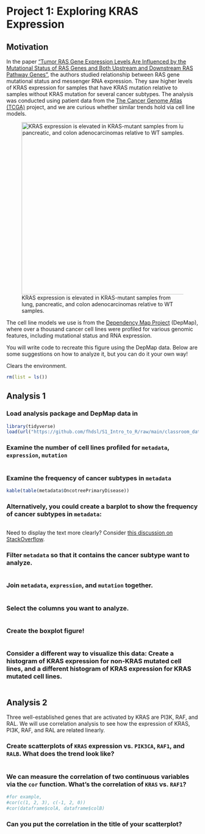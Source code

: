 # Project 1: Exploring KRAS Expression

## Motivation

In the paper ["Tumor RAS Gene Expression Levels Are Influenced by the Mutational Status of RAS Genes and Both Upstream and Downstream RAS Pathway Genes"](https://journals.sagepub.com/doi/pdf/10.1177/1176935117711944), the authors studied relationship between RAS gene mutational status and messenger RNA expression. They saw higher levels of KRAS expression for samples that have KRAS mutation relative to samples without KRAS mutation for several cancer subtypes. The analysis was conducted using patient data from the [The Cancer Genome Atlas (TCGA)](https://www.cancer.gov/ccg/research/genome-sequencing/tcga) project, and we are curious whether similar trends hold via cell line models.

![KRAS expression is elevated in KRAS-mutant samples from lung, pancreatic, and colon adenocarcinomas relative to WT samples.](https://raw.githubusercontent.com/fhdsl/S1_Intro_to_R/main/images/kras.png){width="450"}

The cell line models we use is from the [Dependency Map Project](https://depmap.org/portal/home/) (DepMap), where over a thousand cancer cell lines were profiled for various genomic features, including mutational status and RNA expression.

You will write code to recreate this figure using the DepMap data. Below are some suggestions on how to analyze it, but you can do it your own way!

Clears the environment.

```r
rm(list = ls())
```

## Analysis 1

### Load analysis package and DepMap data in

```r
library(tidyverse)
load(url("https://github.com/fhdsl/S1_Intro_to_R/raw/main/classroom_data/CCLE.RData"))
```

### Examine the number of cell lines profiled for `metadata`, `expression`, `mutation`

```r

```

### Examine the frequency of cancer subtypes in `metadata`

```r
kable(table(metadata$OncotreePrimaryDisease))
```

### Alternatively, you could create a barplot to show the frequency of cancer subtypes in `metadata`:

```r

```

Need to display the text more clearly? Consider [this discussion on StackOverflow](https://stackoverflow.com/questions/1330989/rotating-and-spacing-axis-labels-in-ggplot2).

### Filter `metadata` so that it contains the cancer subtype want to analyze.

```r
           
```

### Join `metadata`, `expression`, and `mutation` together.

```r

```

### Select the columns you want to analyze.

```r

```

### Create the boxplot figure!

```r

```

### Consider a different way to visualize this data: Create a histogram of KRAS expression for non-KRAS mutated cell lines, and a different histogram of KRAS expression for KRAS mutated cell lines.

```r

```

## Analysis 2

Three well-established genes that are activated by KRAS are PI3K, RAF, and RAL. We will use correlation analysis to see how the expression of KRAS, PI3K, RAF, and RAL are related linearly.

### Create scatterplots of `KRAS` expression vs. `PIK3CA`, `RAF1`, and `RALB`. What does the trend look like?

```r

```

### We can measure the correlation of two continuous variables via the `cor` function. What's the correlation of `KRAS` vs. `RAF1`?

```r
#for example,
#cor(c(1, 2, 3), c(-1, 2, 0))
#cor(dataframe$colA, dataframe$colB)
```

### Can you put the correlation in the title of your scatterplot?

```r

```
